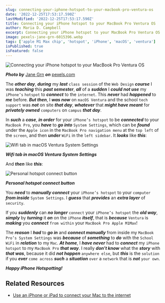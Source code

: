 ```yaml
---
slug: connecting-your-iphone-hotspot-to-your-macbook-pro-ventura-os
date: '2022-12-25T17:53:17.590Z'
lastModified: '2022-12-25T17:53:17.590Z'
title: Connecting your iPhone hotspot to your MacBook Pro Ventura OS
author: Maria D. Campbell
excerpt: Connecting your iPhone hotspot to your MacBook Pro Ventura OS.
image: pexels-jane-grn-6015396.webp
tags: ['apple M1 Max chip', 'hotspot', 'iPhone', 'macOS', 'ventura']
isPublished: true
isFeatured: false
---
```


![Connecting your iPhone hotspot to your MacBook Pro Ventura OS](pexels-jane-grn-6015396.webp)

***Photo by*** [Jane Grn](https://www.pexels.com/@jane/) ***on*** [pexels.com](https://www.pexels.com/photo/firemen-extinguishing-a-blazing-car-fire-6015396/)

The **_other day_**, **_during_** my **_last_** `class session` of the
`Web Design` **_course_** I was **_teaching_** this **_past semester_**,
**_all_** of a **_sudden_** I **_could not use_** my `iPhone’s` `hotspot` to
**_connect_** to the `internet`. This **_never_** had **_happened_** to **_me_**
before. **_But then_**, I **_was now_** on `macOS Ventura` and the school
`tech support` was **_not_** on site **_that day_**, **_whatever_** that
**_might have meant_** for **_privately owned_** `computers` on `campus` **_that
day_**.

In **_such_** a **_case_**, **_in order_** for your `iPhone’s hotspot` to be
**_connected_** to your `MacBook Pro`, you **_have_** to **_go into_**
`System Settings`, which can be **_found_** under the `Apple icon` in the
`MacBook Pro navigation menu` at the `top left` of the `screen`, and then
**_under_** `WiFi` in the `left sidebar`. It **_looks_** like **_this_**:

![Wifi tab in macOS Ventura System Settings](wifi-tab.webp)

***Wifi tab in macOS Ventura System Settings***

And **_then_** like **_this_**:

![Personal hotspot connect button](personal-hotspot-connect.webp)

***Personal hotspot connect button***

You **_need_** to **_manually connect_** your `iPhone’s hotspot` to your
`computer` **_from inside_** `System Settings`. I **_guess_** that
**_provides_** an **_extra layer_** of `security`.

If you **_suddenly_** can **_no longer_** `connect` your `iPhone’s hotspot` the
**_old way_**, **_simply_** by **_turning_** it **_on_** on the `iPhone`
**_itself_**, that is **_because_** `Ventura` is **_making_** you **_connect_**
`from within` your `MacBook Pro Apple M1Max`!

The **_reason_** I **_had_** to **_go in_** and **_connect manually_** from
inside my `MacBook Pro’s System Settings` was **_because_** of **_something_**
to **_do_** with the `School WiFi` in **_relation_** to my `Mac`. **_At home_**,
I **_have never_** had to **_connect_** my `iPhone hotspot` to my `MacBook Pro`
**_that way_**. I really **_don’t know_** what the **_story_** with **_that
was_**, because it did **_not happen_** `anywhere else`, but **_this_** is the
`solution` if you **_ever_** `come across` **_such_** a **_situation_** `over` a
`network` that is **_not_** `your own`.

**_Happy iPhone Hotspotting!_**

## Related Resources

-   [Use an iPhone or iPad to connect your Mac to the internet](https://support.apple.com/guide/mac-help/iphone-ipad-connect-mac-internet-mchl7594e36f/mac)